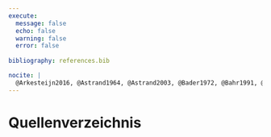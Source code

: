 ```yaml
---
execute:
  message: false
  echo: false
  warning: false
  error: false
  
bibliography: references.bib

nocite: |
  @Arkesteijn2016, @Astrand1964, @Astrand2003, @Bader1972, @Bahr1991, @Barstow2019, @Bell2009, @Beneke2002, @Beneke2004, @Beneke2007, @Berkemeier2020, @Boning1984, @Boning2017, @Bosak2001, @Bouillod2018, @Brooks2004, @Brooks2012, @Caldwell1998, @Cathcart1926, @Cautero2002, @Chavarren1999, @Coast1985, @CORTEXBiophysikGmbH2017, @DeMaares2003, @DeMarees2003, @dePauw2013, @Diamant1968, @DiPrampero1973, @DiPrampero1981, @DiPrampero1983, @Duc2008, @Earnest2005, @EKFDiagnostics2013, @Ettema2009, @Fick1855, @Francescato2003, @Gaesser1975, @Gaesser1984, @Gladden2008, @Hansen2007, @Hansen2008, @Harnish2007, @Harris1918, @Heck2022, @Jacobs2006, @Janssen2000, @Jeukendrup2000, @Jeukendrup2019, @Juel2008, @Kistemaker2023, @Kroidl2007, @LanchaJunior2015, @Li1998, @Luhtanen1987, @Lunn2019, @Maassen1999, @Macfarlane2012, @Mader1981, @Margaria1933, @Margaria1976, @Masuda1999, @McArdle2009, @Micklewright2006, @Millet2002, @Mole1999, @Ozyener2001, @Robergs2004, @Roberts1978, @Ronnestadt2022, @Ryschon1991, @Stegemann1991, @Tanaka1987, @Tanaka1996, @Tandon2011, @Todd1986, @Turpin2017, @VanHall2010, @Vicon2022, @Wahl2009, @Whipp1969, @Winter1979, @Winter2009, @Zuntz1901
---
```

# Quellenverzeichnis
::: {#refs}
:::
